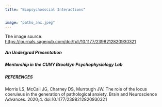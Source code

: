 ```yaml
---
title: "Biopsychosocial Interactions"


image: "patho_anx.jpeg"
---
```






The image source: [https://journals.sagepub.com/doi/full/10.1177/2398212820930321](Morris LS, McCall JG, Charney DS, Murrough JW. The role of the locus coeruleus in the generation of pathological anxiety. Brain and Neuroscience Advances. 2020;4. doi:10.1177/2398212820930321)

##### An Undergrad Presentation

##### Mentorship in the CUNY Brooklyn Psychophysiology Lab


##### REFERENCES

Morris LS, McCall JG, Charney DS, Murrough JW. The role of the locus coeruleus in the generation of pathological anxiety. Brain and Neuroscience Advances. 2020;4. doi:10.1177/2398212820930321
